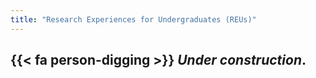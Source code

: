 ```yaml
---
title: "Research Experiences for Undergraduates (REUs)"
---
```


## {{< fa person-digging >}}  *Under construction*.
